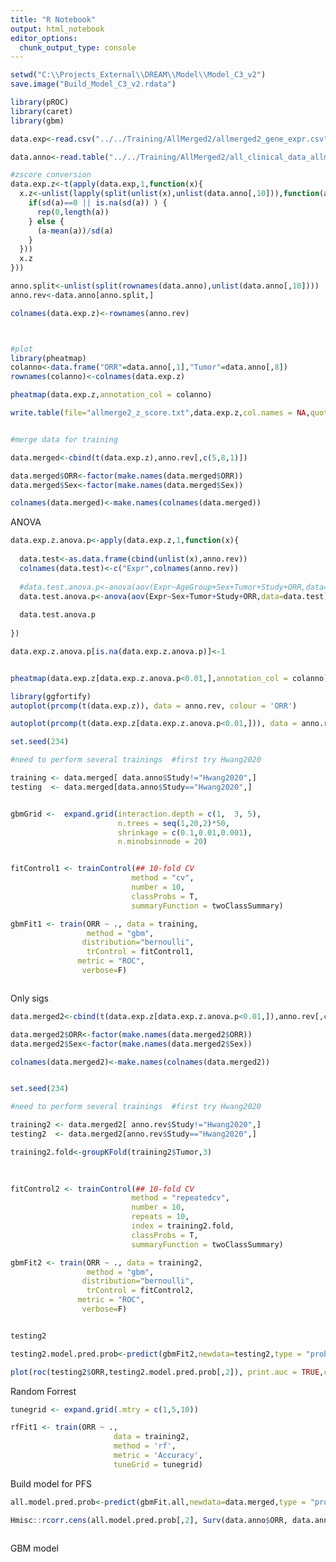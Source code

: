 ---
title: "R Notebook"
output: html_notebook
editor_options: 
  chunk_output_type: console
---

```{r}
setwd("C:\\Projects_External\\DREAM\\Model\\Model_C3_v2")
save.image("Build_Model_C3_v2.rdata")

```


```{r}

library(pROC)
library(caret)
library(gbm)


```



```{r}

data.exp<-read.csv("../../Training/AllMerged2/allmerged2_gene_expr.csv",header=T,row.names=1)

data.anno<-read.table("../../Training/AllMerged2/all_clinical_data_allmerge2.txt",header=T,row.names=1,sep="\t")

#zscore conversion
data.exp.z<-t(apply(data.exp,1,function(x){
  x.z<-unlist(lapply(split(unlist(x),unlist(data.anno[,10])),function(a) {
    if(sd(a)==0 || is.na(sd(a)) ) {
      rep(0,length(a))
    } else {
      (a-mean(a))/sd(a)
    }
  }))
  x.z
}))

anno.split<-unlist(split(rownames(data.anno),unlist(data.anno[,10])))
anno.rev<-data.anno[anno.split,]

colnames(data.exp.z)<-rownames(anno.rev)



#plot
library(pheatmap)
colanno<-data.frame("ORR"=data.anno[,1],"Tumor"=data.anno[,8])
rownames(colanno)<-colnames(data.exp.z)

pheatmap(data.exp.z,annotation_col = colanno)

write.table(file="allmerge2_z_score.txt",data.exp.z,col.names = NA,quote=F,sep="\t")


#merge data for training

data.merged<-cbind(t(data.exp.z),anno.rev[,c(5,8,1)])

data.merged$ORR<-factor(make.names(data.merged$ORR))
data.merged$Sex<-factor(make.names(data.merged$Sex))

colnames(data.merged)<-make.names(colnames(data.merged))


```

ANOVA
```{r}


data.exp.z.anova.p<-apply(data.exp.z,1,function(x){
  
  data.test<-as.data.frame(cbind(unlist(x),anno.rev))
  colnames(data.test)<-c("Expr",colnames(anno.rev))
  
  #data.test.anova.p<-anova(aov(Expr~AgeGroup+Sex+Tumor+Study+ORR,data=data.test))$`Pr(>F)`[[5]]
  data.test.anova.p<-anova(aov(Expr~Sex+Tumor+Study+ORR,data=data.test))$`Pr(>F)`[[4]]
  
  data.test.anova.p
  
})

data.exp.z.anova.p[is.na(data.exp.z.anova.p)]<-1


pheatmap(data.exp.z[data.exp.z.anova.p<0.01,],annotation_col = colanno)

library(ggfortify)
autoplot(prcomp(t(data.exp.z)), data = anno.rev, colour = 'ORR')

autoplot(prcomp(t(data.exp.z[data.exp.z.anova.p<0.01,])), data = anno.rev, colour = 'Tumor',x = 1,y=2)

```



```{r}




set.seed(234)

#need to perform several trainings  #first try Hwang2020

training <- data.merged[ data.anno$Study!="Hwang2020",]
testing  <- data.merged[data.anno$Study=="Hwang2020",]



```
```{r}
gbmGrid <-  expand.grid(interaction.depth = c(1,  3, 5), 
                        n.trees = seq(1,20,2)*50, 
                        shrinkage = c(0.1,0.01,0.001),
                        n.minobsinnode = 20)


fitControl1 <- trainControl(## 10-fold CV
                           method = "cv",
                           number = 10,
                           classProbs = T,
                           summaryFunction = twoClassSummary)

gbmFit1 <- train(ORR ~ ., data = training, 
                 method = "gbm", 
                distribution="bernoulli",
                 trControl = fitControl1,
               metric = "ROC",
                verbose=F)



```



Only sigs

```{r}

data.merged2<-cbind(t(data.exp.z[data.exp.z.anova.p<0.01,]),anno.rev[,c(5,8,1)])

data.merged2$ORR<-factor(make.names(data.merged2$ORR))
data.merged2$Sex<-factor(make.names(data.merged2$Sex))

colnames(data.merged2)<-make.names(colnames(data.merged2))



```



```{r}

set.seed(234)

#need to perform several trainings  #first try Hwang2020

training2 <- data.merged2[ anno.rev$Study!="Hwang2020",]
testing2  <- data.merged2[anno.rev$Study=="Hwang2020",]

training2.fold<-groupKFold(training2$Tumor,3)
  
  

fitControl2 <- trainControl(## 10-fold CV
                           method = "repeatedcv",
                           number = 10,
                           repeats = 10,
                           index = training2.fold,
                           classProbs = T,
                           summaryFunction = twoClassSummary)

gbmFit2 <- train(ORR ~ ., data = training2, 
                 method = "gbm", 
                distribution="bernoulli",
                 trControl = fitControl2,
               metric = "ROC",
                verbose=F)


testing2

testing2.model.pred.prob<-predict(gbmFit2,newdata=testing2,type = "prob")

plot(roc(testing2$ORR,testing2.model.pred.prob[,2]), print.auc = TRUE,col="red",print.auc.y=.1)


```


Random Forrest
```{r}

tunegrid <- expand.grid(.mtry = c(1,5,10)) 

rfFit1 <- train(ORR ~ ., 
                       data = training2,
                       method = 'rf',
                       metric = 'Accuracy',
                       tuneGrid = tunegrid)


```


Build model for PFS
```{r}


all.model.pred.prob<-predict(gbmFit.all,newdata=data.merged,type = "prob")

Hmisc::rcorr.cens(all.model.pred.prob[,2], Surv(data.anno$ORR, data.anno$Event))



```


GBM model
```{r}




```

